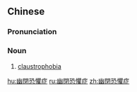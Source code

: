 {{also|幽闭恐惧症}}
==Chinese==
{{zh-forms|s=幽闭恐惧症|type=23}}

===Pronunciation===
{{zh-pron
|m=yōubì kǒngjùzhèng
|c=jau1 bai3 hung2 geoi6 zing3
|cat=n
}}

===Noun===
{{zh-noun}}

# [[claustrophobia]]

{{zh-cat|Phobias}}

[[hu:幽閉恐懼症]]
[[ru:幽閉恐懼症]]
[[zh:幽閉恐懼症]]